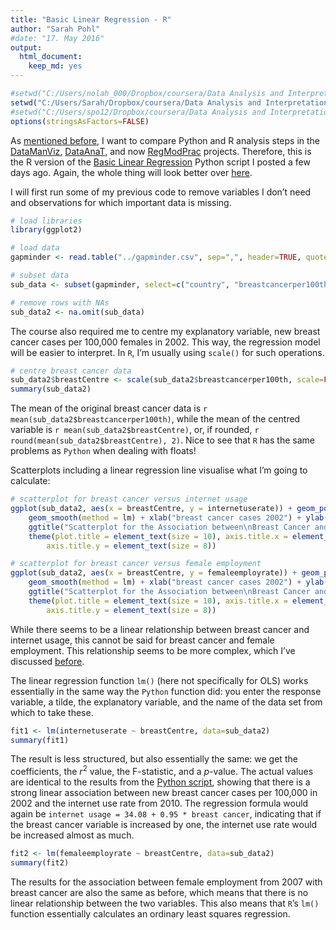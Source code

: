 ```yaml
---
title: "Basic Linear Regression - R"
author: "Sarah Pohl"
#date: "17. May 2016"
output: 
  html_document: 
    keep_md: yes
---
```


```r
#setwd("C:/Users/nolah_000/Dropbox/coursera/Data Analysis and Interpretation/RegModPrac")
setwd("C:/Users/Sarah/Dropbox/coursera/Data Analysis and Interpretation/RegModPrac")
#setwd("C:/Users/spo12/Dropbox/coursera/Data Analysis and Interpretation/RegModPrac")
options(stringsAsFactors=FALSE)
```

As [mentioned before](http://lilithelina.tumblr.com/post/128638794919/choice-of-language), I want to compare Python and R analysis steps in the [DataManViz](http://lilithelina.tumblr.com/tagged/DataManViz), [DataAnaT](http://lilithelina.tumblr.com/tagged/DataAnaT), and now [RegModPrac](http://lilithelina.tumblr.com/RegModPrac) projects.
Therefore, this is the R version of the [Basic Linear Regression](http://lilithelina.tumblr.com/post/147441369709/regression-modelling-basic-linear-regression) Python script I posted a few days ago. Again, the whole thing will look better over [here](http://htmlpreview.github.io/?https://github.com/LilithElina/Data-Analysis-and-Interpretation/blob/master/RegModPrac/Week_Two_BasicRegression.html).

I will first run some of my previous code to remove variables I don't need and observations for which important data is missing.

```r
# load libraries
library(ggplot2)

# load data
gapminder <- read.table("../gapminder.csv", sep=",", header=TRUE, quote="\"")

# subset data
sub_data <- subset(gapminder, select=c("country", "breastcancerper100th", "femaleemployrate", "internetuserate"))

# remove rows with NAs
sub_data2 <- na.omit(sub_data)
```

The course also required me to centre my explanatory variable, new breast cancer cases per 100,000 females in 2002. This way, the regression model will be easier to interpret. In `R`, I'm usually using `scale()` for such operations.

```r
# centre breast cancer data
sub_data2$breastCentre <- scale(sub_data2$breastcancerper100th, scale=FALSE)
summary(sub_data2)
```

The mean of the original breast cancer data is `r mean(sub_data2$breastcancerper100th)`, while the mean of the centred variable is `r mean(sub_data2$breastCentre)`, or, if rounded, `r round(mean(sub_data2$breastCentre), 2)`. Nice to see that `R` has the same problems as `Python` when dealing with floats!

Scatterplots including a linear regression line visualise what I'm going to calculate:

```r
# scatterplot for breast cancer versus internet usage
ggplot(sub_data2, aes(x = breastCentre, y = internetuserate)) + geom_point(colour="blue") + 
    geom_smooth(method = lm) + xlab("breast cancer cases 2002") + ylab("internet use rate 2010") + 
    ggtitle("Scatterplot for the Association between\nBreast Cancer and Internet Usage") + 
    theme(plot.title = element_text(size = 10), axis.title.x = element_text(size = 8), 
        axis.title.y = element_text(size = 8))

# scatterplot for breast cancer versus female employment
ggplot(sub_data2, aes(x = breastCentre, y = femaleemployrate)) + geom_point(colour="blue") + 
    geom_smooth(method = lm) + xlab("breast cancer cases 2002") + ylab("female employ rate 2007") + 
    ggtitle("Scatterplot for the Association between\nBreast Cancer and Female Employment") + 
    theme(plot.title = element_text(size = 10), axis.title.x = element_text(size = 8), 
        axis.title.y = element_text(size = 8))
```

While there seems to be a linear relationship between breast cancer and internet usage, this cannot be said for breast cancer and female employment. This relationship seems to be more complex, which I've discussed [before](http://lilithelina.tumblr.com/post/144502768654/data-analysis-moderators-r).

The linear regression function `lm()` (here not specifically for OLS) works essentially in the same way the `Python` function did: you enter the response variable, a tilde, the explanatory variable, and the name of the data set from which to take these.

```r
fit1 <- lm(internetuserate ~ breastCentre, data=sub_data2)
summary(fit1)
```

The result is less structured, but also essentially the same: we get the coefficients, the $r^2$ value, the F-statistic, and a *p*-value. The actual values are identical to the results from the [Python script](http://lilithelina.tumblr.com/post/147441369709/regression-modelling-basic-linear-regression), showing that there is a strong linear association between new breast cancer cases per 100,000 in 2002 and the internet use rate from 2010. The regression formula would again be `internet usage = 34.08 + 0.95 * breast cancer`, indicating that if the breast cancer variable is increased by one, the internet use rate would be increased almost as much.

```r
fit2 <- lm(femaleemployrate ~ breastCentre, data=sub_data2)
summary(fit2)
```

The results for the association between female employment from 2007 with breast cancer are also the same as before, which means that there is no linear relationship between the two variables. This also means that `R`'s `lm()` function essentially calculates an ordinary least squares regression.